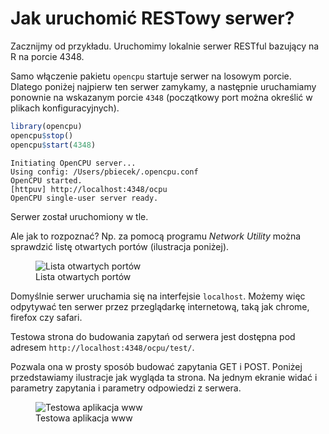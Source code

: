 # Jak uruchomić RESTowy serwer?

Zacznijmy od przykładu. Uruchomimy lokalnie serwer RESTful bazujący na R na porcie 4348.

Samo włączenie pakietu `opencpu` startuje serwer na losowym porcie. Dlatego poniżej najpierw ten serwer zamykamy, a następnie uruchamiamy ponownie na wskazanym porcie `4348` (początkowy port można określić w plikach konfiguracyjnych).

```r
library(opencpu)
opencpu$stop()
opencpu$start(4348)
```

```
Initiating OpenCPU server...
Using config: /Users/pbiecek/.opencpu.conf
OpenCPU started.
[httpuv] http://localhost:4348/ocpu
OpenCPU single-user server ready.
```

Serwer został uruchomiony w tle. 

Ale jak to rozpoznać? Np. za pomocą programu *Network Utility* można sprawdzić listę otwartych portów (ilustracja poniżej).

![Lista otwartych portów](figure/aplikacja1.png)

Domyślnie serwer uruchamia się na interfejsie `localhost`. Możemy więc odpytywać ten serwer przez przeglądarkę internetową, taką jak chrome, firefox czy safari.

Testowa strona do budowania zapytań od serwera jest dostępna pod adresem `http://localhost:4348/ocpu/test/`. 

Pozwala ona w prosty sposób budować zapytania GET i POST. Poniżej przedstawiamy ilustracje jak wygląda ta strona. Na jednym ekranie widać i parametry zapytania i parametry odpowiedzi z serwera.

![Testowa aplikacja www](figure/aplikacja2.png)



